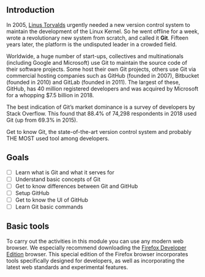 ## Introduction

In 2005, [Linus Torvalds](https://en.wikipedia.org/wiki/Linus_Torvalds) urgently needed a new version control system to maintain the development of the Linux Kernel. So he went offline for a week, wrote a revolutionary new system from scratch, and called it **Git**. Fifteen years later, the platform is the undisputed leader in a crowded field.

Worldwide, a huge number of start-ups, collectives and multinationals (including Google and Microsoft) use Git to maintain the source code of their software projects. Some host their own Git projects, others use Git via commercial hosting companies such as GitHub (founded in 2007), Bitbucket (founded in 2010) and GitLab (founded in 2011). The largest of these, GitHub, has 40 million registered developers and was acquired by Microsoft for a whopping $7.5 billion in 2018.

The best indication of Git’s market dominance is a survey of developers by Stack Overflow. This found that 88.4% of 74,298 respondents in 2018 used Git (up from 69.3% in 2015).

Get to know Git, the state-of-the-art version control system and probably THE MOST used tool among developers.

## Goals

- [ ]  Learn what is Git and what it serves for
- [ ]  Understand basic concepts of Git
- [ ]  Get to know differences between Git and GitHub
- [ ]  Setup GitHub
- [ ]  Get to know the UI of GitHub
- [ ]  Learn Git basic commands

## Basic tools

To carry out the activities in this module you can use any modern web browser. We especially recommend downloading the [Firefox Developer Edition](https://www.mozilla.org/en-US/firefox/developer/) browser. This special edition of the Firefox browser incorporates tools specifically designed for developers, as well as incorporating the latest web standards and experimental features.